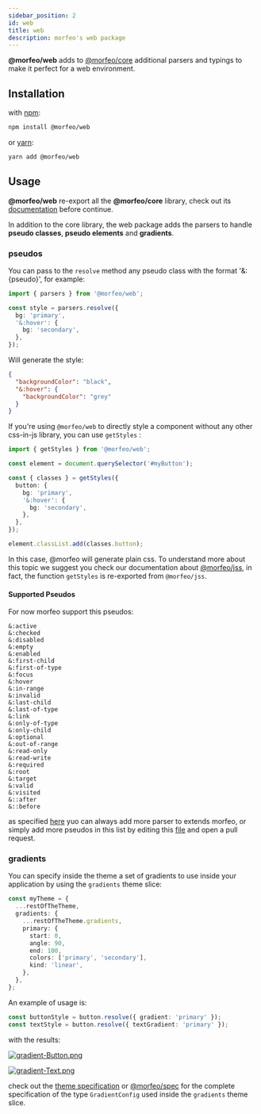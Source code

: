 ```yaml
---
sidebar_position: 2
id: web
title: web
description: morfeo's web package
---
```


**@morfeo/web** adds to [@morfeo/core](./core.mdx) additional parsers and typings to make it perfect for a web environment.

## Installation

with [npm](https://www.npmjs.com/package/@morfeo/web):

```bash
npm install @morfeo/web
```

or [yarn](https://yarn.pm/@morfeo/web):

```bash
yarn add @morfeo/web
```

## Usage

**@morfeo/web** re-export all the **@morfeo/core** library, check out its [documentation](./core.mdx) before continue.

In addition to the core library, the web package adds the parsers to handle **pseudo classes**, **pseudo elements** and **gradients**.

### pseudos

You can pass to the `resolve` method any pseudo class with the format '&:{pseudo}', for example:

```typescript
import { parsers } from '@morfeo/web';

const style = parsers.resolve({
  bg: 'primary',
  '&:hover': {
    bg: 'secondary',
  },
});
```

Will generate the style:

```json
{
  "backgroundColor": "black",
  "&:hover": {
    "backgroundColor": "grey"
  }
}
```

If you're using `@morfeo/web` to directly style a component without any other css-in-js library, you can use `getStyles` :

```typescript
import { getStyles } from '@morfeo/web';

const element = document.querySelector('#myButton');

const { classes } = getStyles({
  button: {
    bg: 'primary',
    '&:hover': {
      bg: 'secondary',
    },
  },
});

element.classList.add(classes.button);
```

In this case, @morfeo will generate plain css. To understand more about this topic we suggest you check our documentation about [@morfeo/jss](https://github.com/VLK-STUDIO/morfeo/tree/main/packages/jss), in fact, the function `getStyles` is re-exported from `@morfeo/jss`.

#### Supported Pseudos

For now morfeo support this pseudos:

```
&:active
&:checked
&:disabled
&:empty
&:enabled
&:first-child
&:first-of-type
&:focus
&:hover
&:in-range
&:invalid
&:last-child
&:last-of-type
&:link
&:only-of-type
&:only-child
&:optional
&:out-of-range
&:read-only
&:read-write
&:required
&:root
&:target
&:valid
&:visited
&::after
&::before
```

as specified [here](https://github.com/VLK-STUDIO/morfeo/tree/main/packages/core#add-a-custom-parser) yuo can always add more parser to extends morfeo, or simply add more pseudos in this list by editing this [file](https://github.com/VLK-STUDIO/morfeo/blob/main/packages/web/src/properties.ts) and open a pull request.

### gradients

You can specify inside the theme a set of gradients to use inside your application by using the `gradients` theme slice:

```typescript
const myTheme = {
  ...restOfTheTheme,
  gradients: {
    ...restOfTheTheme.gradients,
    primary: {
      start: 0,
      angle: 90,
      end: 100,
      colors: ['primary', 'secondary'],
      kind: 'linear',
    },
  },
};
```

An example of usage is:

```typescript
const buttonStyle = button.resolve({ gradient: 'primary' });
const textStyle = button.resolve({ textGradient: 'primary' });
```

with the results:

[![gradient-Button.png](https://i.postimg.cc/k5B8tNMP/gradient-Button.png)](https://postimg.cc/XZ6XRCys)

[![gradient-Text.png](https://i.postimg.cc/5NDMVbH5/gradient-Text.png)](https://postimg.cc/SJLPL0fj)

check out the [theme specification](../theme-specification.mdx) or [@morfeo/spec](https://github.com/VLK-STUDIO/morfeo/tree/main/packages/spec) for the complete specification of the type `GradientConfig` used inside the `gradients` theme slice.

